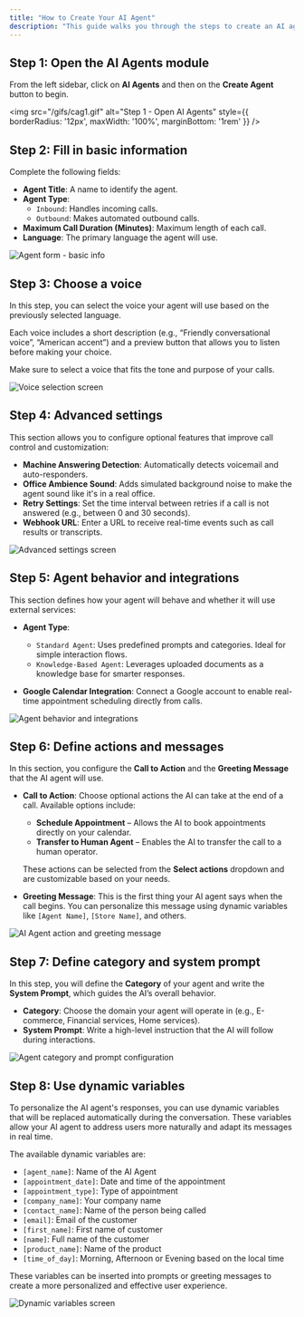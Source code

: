```yaml
---
title: "How to Create Your AI Agent"
description: "This guide walks you through the steps to create an AI agent in Callin.io, including all configurable options and features."
---
```


## Step 1: Open the AI Agents module

From the left sidebar, click on **AI Agents** and then on the **Create Agent** button to begin.

<img
  src="/gifs/cag1.gif"
  alt="Step 1 - Open AI Agents"
  style={{ borderRadius: '12px', maxWidth: '100%', marginBottom: '1rem' }}
/>


## Step 2: Fill in basic information

Complete the following fields:

- **Agent Title**: A name to identify the agent.
- **Agent Type**:
  - `Inbound`: Handles incoming calls.
  - `Outbound`: Makes automated outbound calls.
- **Maximum Call Duration (Minutes)**: Maximum length of each call.
- **Language**: The primary language the agent will use.

![Agent form - basic info](../images/img%202.png)

## Step 3: Choose a voice

In this step, you can select the voice your agent will use based on the previously selected language.

Each voice includes a short description (e.g., “Friendly conversational voice”, “American accent”) and a preview button that allows you to listen before making your choice.

Make sure to select a voice that fits the tone and purpose of your calls.

![Voice selection screen](../images/img%203.png)


## Step 4: Advanced settings

This section allows you to configure optional features that improve call control and customization:

- **Machine Answering Detection**: Automatically detects voicemail and auto-responders.
- **Office Ambience Sound**: Adds simulated background noise to make the agent sound like it's in a real office.
- **Retry Settings**: Set the time interval between retries if a call is not answered (e.g., between 0 and 30 seconds).
- **Webhook URL**: Enter a URL to receive real-time events such as call results or transcripts.

![Advanced settings screen](../images/img%204.png)


## Step 5: Agent behavior and integrations

This section defines how your agent will behave and whether it will use external services:

- **Agent Type**:
  - `Standard Agent`: Uses predefined prompts and categories. Ideal for simple interaction flows.
  - `Knowledge-Based Agent`: Leverages uploaded documents as a knowledge base for smarter responses.

- **Google Calendar Integration**: Connect a Google account to enable real-time appointment scheduling directly from calls.

![Agent behavior and integrations](../images/img%205.png)

## Step 6: Define actions and messages

In this section, you configure the **Call to Action** and the **Greeting Message** that the AI agent will use.

- **Call to Action**: Choose optional actions the AI can take at the end of a call. Available options include:
  - **Schedule Appointment** – Allows the AI to book appointments directly on your calendar.
  - **Transfer to Human Agent** – Enables the AI to transfer the call to a human operator.

  These actions can be selected from the **Select actions** dropdown and are customizable based on your needs.

- **Greeting Message**: This is the first thing your AI agent says when the call begins. You can personalize this message using dynamic variables like `[Agent Name]`, `[Store Name]`, and others.

![AI Agent action and greeting message](../images/img%206.png)

## Step 7: Define category and system prompt

In this step, you will define the **Category** of your agent and write the **System Prompt**, which guides the AI’s overall behavior.

- **Category**: Choose the domain your agent will operate in (e.g., E-commerce, Financial services, Home services).
- **System Prompt**: Write a high-level instruction that the AI will follow during interactions.

![Agent category and prompt configuration](../images/img%207.png)

## Step 8: Use dynamic variables

To personalize the AI agent's responses, you can use dynamic variables that will be replaced automatically during the conversation. These variables allow your AI agent to address users more naturally and adapt its messages in real time.

The available dynamic variables are:

- `[agent_name]`: Name of the AI Agent  
- `[appointment_date]`: Date and time of the appointment  
- `[appointment_type]`: Type of appointment  
- `[company_name]`: Your company name  
- `[contact_name]`: Name of the person being called  
- `[email]`: Email of the customer  
- `[first_name]`: First name of customer  
- `[name]`: Full name of the customer  
- `[product_name]`: Name of the product  
- `[time_of_day]`: Morning, Afternoon or Evening based on the local time

These variables can be inserted into prompts or greeting messages to create a more personalized and effective user experience.

![Dynamic variables screen](../images/img%208.png)
